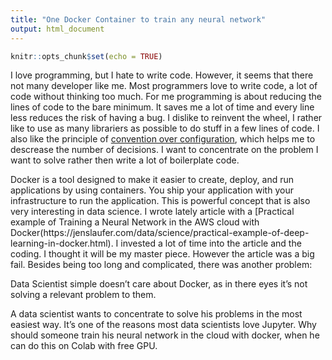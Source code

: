 ```yaml
---
title: "One Docker Container to train any neural network"
output: html_document
---
```


```r
knitr::opts_chunk$set(echo = TRUE)
```

I love programming, but I hate to write code. However, it seems that there not many developer like me. Most programmers love to write code, a lot of code without thinking too much. For me programming is about reducing the lines of code to the bare minimum. It saves me a lot of time and every line less reduces the risk of having a bug. I dislike to reinvent the wheel, I rather like to use as many librariers as possible to do stuff in a few lines of code. I also like the principle of [convention over configuration](https://en.wikipedia.org/wiki/Convention_over_configuration), which helps me to descrease the number of decisions. I want to concentrate on the problem I want to solve rather then write a lot of boilerplate code. 

Docker is a tool designed to make it easier to create, deploy, and run applications by using containers. You ship your application with your infrastructure to run the application. This is powerful concept that is also very interesting in data science. I wrote lately article with a [Practical example of Training a Neural Network in the AWS cloud with Docker(https://jenslaufer.com/data/science/practical-example-of-deep-learning-in-docker.html). I invested a lot of time into the article and the coding. I thought it will be my master piece. However the article was a big fail. Besides being too long and complicated, there was another problem:

Data Scientist simple doesn't care about Docker, as in there eyes it's not solving a relevant problem to them.

A data scientist wants to concentrate to solve his problems in the most easiest way. It's one of the reasons most data scientists love Jupyter. Why should someone  train his neural network in the cloud with docker, when he can do this on Colab with free GPU.


